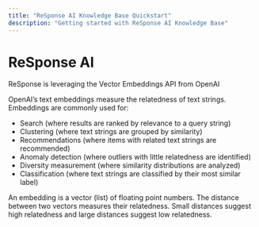 ```yaml
---
title: "ReSponse AI Knowledge Base Quickstart"
description: "Getting started with ReSponse AI Knowledge Base"
---
```


# ReSponse AI

ReSponse is leveraging the Vector Embeddings API from OpenAI

OpenAI’s text embeddings measure the relatedness of text strings. Embeddings are commonly used for:

- Search (where results are ranked by relevance to a query string)
- Clustering (where text strings are grouped by similarity)
- Recommendations (where items with related text strings are recommended)
- Anomaly detection (where outliers with little relatedness are identified)
- Diversity measurement (where similarity distributions are analyzed)
- Classification (where text strings are classified by their most similar label)

An embedding is a vector (list) of floating point numbers. The distance between two vectors measures their relatedness. Small distances suggest high relatedness and large distances suggest low relatedness.

